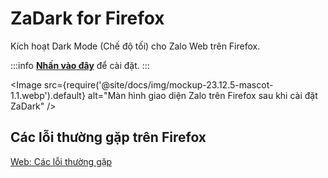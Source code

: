 
# ZaDark for Firefox

Kích hoạt Dark Mode (Chế độ tối) cho Zalo Web trên Firefox.

:::info
[**Nhấn vào đây**](https://go.quaric.com/zadark-firefox) để cài đặt.
:::

<Image src={require('@site/docs/img/mockup-23.12.5-mascot-1.1.webp').default} alt="Màn hình giao diện Zalo trên Firefox sau khi cài đặt ZaDark" />

<AdsByGoogle>
  <ins
    className="adsbygoogle"
    style={{ display: 'block' }}
    data-ad-client="ca-pub-5192881442581767"
    data-ad-slot="8722903447"
    data-ad-format="auto"
    data-full-width-responsive="true"
  ></ins>
</AdsByGoogle>

## Các lỗi thường gặp trên Firefox

[Web: Các lỗi thường gặp](/blog/common-errors-on-web)